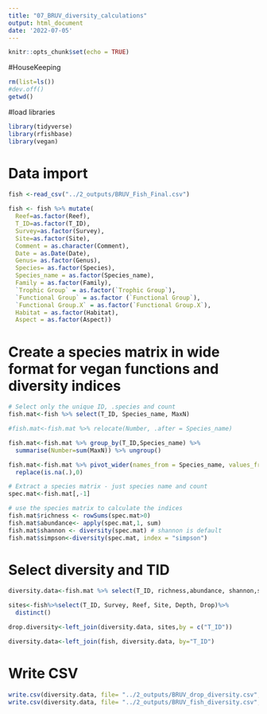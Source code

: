 ---
title: "07_BRUV_diversity_calculations"
output: html_document
date: '2022-07-05'
---


```{r setup, include=FALSE}
knitr::opts_chunk$set(echo = TRUE)
```

#HouseKeeping
```{R}
rm(list=ls())
#dev.off()
getwd()

```

#load libraries
```{r}
library(tidyverse)
library(rfishbase)
library(vegan)
```

# Data import
```{r}
fish <-read_csv("../2_outputs/BRUV_Fish_Final.csv")

fish <- fish %>% mutate(
  Reef=as.factor(Reef),
  T_ID=as.factor(T_ID),
  Survey=as.factor(Survey),
  Site=as.factor(Site),
  Comment = as.character(Comment),
  Date = as.Date(Date),
  Genus= as.factor(Genus),
  Species= as.factor(Species),
  Species_name = as.factor(Species_name),
  Family = as.factor(Family),
  `Trophic Group` = as.factor(`Trophic Group`),
  `Functional Group` = as.factor (`Functional Group`),
  `Functional Group.X` = as.factor(`Functional Group.X`),
  Habitat = as.factor(Habitat),
  Aspect = as.factor(Aspect))
```

# Create a species matrix in wide format for vegan functions and diversity indices

```{r long to wide}
# Select only the unique ID, .species and count
fish.mat<-fish %>% select(T_ID, Species_name, MaxN)

#fish.mat<-fish.mat %>% relocate(Number, .after = Species_name)

fish.mat<-fish.mat %>% group_by(T_ID,Species_name) %>% 
  summarise(Number=sum(MaxN)) %>% ungroup()

fish.mat<-fish.mat %>% pivot_wider(names_from = Species_name, values_from = Number) %>% 
  replace(is.na(.),0)
```

```{r Diversity indices}

# Extract a species matrix - just species name and count
spec.mat<-fish.mat[,-1]

# use the species matrix to calculate the indices
fish.mat$richness <- rowSums(spec.mat>0)
fish.mat$abundance<- apply(spec.mat,1, sum)
fish.mat$shannon <- diversity(spec.mat) # shannon is default
fish.mat$simpson<-diversity(spec.mat, index = "simpson")

```

# Select diversity and TID
```{r}
diversity.data<-fish.mat %>% select(T_ID, richness,abundance, shannon,simpson)

sites<-fish%>%select(T_ID, Survey, Reef, Site, Depth, Drop)%>%
  distinct()

drop.diversity<-left_join(diversity.data, sites,by = c("T_ID"))

diversity.data<-left_join(fish, diversity.data, by="T_ID")

```

# Write CSV
```{r}

write.csv(diversity.data, file= "../2_outputs/BRUV_drop_diversity.csv", row.names = FALSE)
write.csv(diversity.data, file= "../2_outputs/BRUV_fish_diversity.csv", row.names = FALSE)

```

